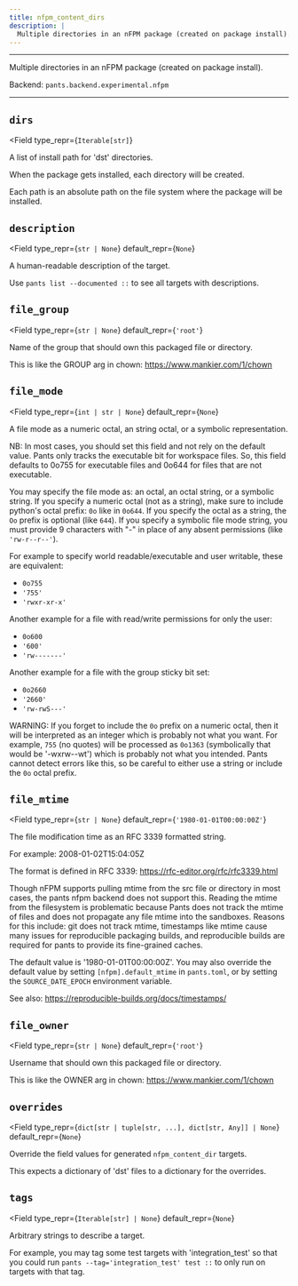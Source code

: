 ```yaml
---
title: nfpm_content_dirs
description: |
  Multiple directories in an nFPM package (created on package install).
---
```



---

Multiple directories in an nFPM package (created on package install).

Backend: <span className="color--primary">`pants.backend.experimental.nfpm`</span>

---

<span className={styles.options}>

## `dirs`

<Field
    type_repr={`Iterable[str]`}
>

A list of install path for &#x27;dst&#x27; directories.

When the package gets installed, each directory will be created.

Each path is an absolute path on the file system where the package will be installed.

</Field>

## `description`

<Field
    type_repr={`str | None`}
    default_repr={`None`}
>

A human-readable description of the target.

Use `pants list --documented ::` to see all targets with descriptions.

</Field>

## `file_group`

<Field
    type_repr={`str | None`}
    default_repr={`'root'`}
>

Name of the group that should own this packaged file or directory.

This is like the GROUP arg in chown: https://www.mankier.com/1/chown

</Field>

## `file_mode`

<Field
    type_repr={`int | str | None`}
    default_repr={`None`}
>

A file mode as a numeric octal, an string octal, or a symbolic representation.

NB: In most cases, you should set this field and not rely on the default value. Pants only tracks the executable bit for workspace files. So, this field defaults to 0o755 for executable files and 0o644 for files that are not executable.

You may specify the file mode as: an octal, an octal string, or a symbolic string. If you specify a numeric octal (not as a string), make sure to include python&#x27;s octal prefix: `0o` like in `0o644`. If you specify the octal as a string, the `Oo` prefix is optional (like `644`). If you specify a symbolic file mode string, you must provide 9 characters with &#x22;-&#x22; in place of any absent permissions (like `'rw-r--r--'`).

For example to specify world readable/executable and user writable, these are equivalent:

- `0o755`
- `'755'`
- `'rwxr-xr-x'`

Another example for a file with read/write permissions for only the user:

- `0o600`
- `'600'`
- `'rw-------'`

Another example for a file with the group sticky bit set:

- `0o2660`
- `'2660'`
- `'rw-rwS---'`

WARNING: If you forget to include the `0o` prefix on a numeric octal, then it will be interpreted as an integer which is probably not what you want. For example, `755` (no quotes) will be processed as `0o1363` (symbolically that would be &#x27;-wxrw--wt&#x27;) which is probably not what you intended. Pants cannot detect errors like this, so be careful to either use a string or include the `0o` octal prefix.

</Field>

## `file_mtime`

<Field
    type_repr={`str | None`}
    default_repr={`'1980-01-01T00:00:00Z'`}
>

The file modification time as an RFC 3339 formatted string.

For example: 2008-01-02T15:04:05Z

The format is defined in RFC 3339: https://rfc-editor.org/rfc/rfc3339.html

Though nFPM supports pulling mtime from the src file or directory in most cases, the pants nfpm backend does not support this. Reading the mtime from the filesystem is problematic because Pants does not track the mtime of files and does not propagate any file mtime into the sandboxes. Reasons for this include: git does not track mtime, timestamps like mtime cause many issues for reproducible packaging builds, and reproducible builds are required for pants to provide its fine-grained caches.

The default value is &#x27;1980-01-01T00:00:00Z&#x27;. You may also override the default value by setting `[nfpm].default_mtime` in `pants.toml`, or by setting the `SOURCE_DATE_EPOCH` environment variable.

See also: https://reproducible-builds.org/docs/timestamps/

</Field>

## `file_owner`

<Field
    type_repr={`str | None`}
    default_repr={`'root'`}
>

Username that should own this packaged file or directory.

This is like the OWNER arg in chown: https://www.mankier.com/1/chown

</Field>

## `overrides`

<Field
    type_repr={`dict[str | tuple[str, ...], dict[str, Any]] | None`}
    default_repr={`None`}
>

Override the field values for generated `nfpm_content_dir` targets.

This expects a dictionary of &#x27;dst&#x27; files to a dictionary for the overrides.

</Field>

## `tags`

<Field
    type_repr={`Iterable[str] | None`}
    default_repr={`None`}
>

Arbitrary strings to describe a target.

For example, you may tag some test targets with &#x27;integration_test&#x27; so that you could run `pants --tag='integration_test' test ::` to only run on targets with that tag.

</Field>

</span>
